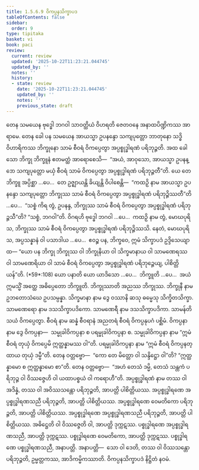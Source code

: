 ```yaml
---
title: 1.5.6.9 ဝိကပ္ပနသိက္ခာပဒ
tableOfContents: false
sidebar:
  order: 9
type: tipitaka
basket: vi
book: paci
review:
  current: review
  updated: '2025-10-22T11:23:21.044745'
  updated_by: ''
  notes: ''
  history:
  - state: review
    date: '2025-10-22T11:23:21.044745'
    updated_by: ''
    notes: ''
    previous_state: draft
---
```



<ReviewStatus review={frontmatter.review} showDetails={true} />

<HypothesisAnnotation frontmatter={frontmatter} />

<DynamicBreadcrumb />

<Division number="372" book="paci" e="ch" v="2" p="159">

<Paragraph number="1133" book="paci">
တေန သမယေန ဗုဒ္ဓေါ ဘဂဝါ သာဝတ္ထိယံ ဝိဟရတိ ဇေတဝနေ အနာထပိဏ္ဍိကဿ အာရာမေ. တေန ခေါ ပန သမယေန အာယသ္မာ ဥပနန္ဒော သကျပုတ္တော ဘာတုနော သဒ္ဓိဝိဟာရိကဿ ဘိက္ခုနော သာမံ စီဝရံ ဝိကပ္ပေတွာ အပ္ပစ္စုဒ္ဓါရဏံ ပရိဘုဉ္ဇတိ. အထ ခေါ သော ဘိက္ခု ဘိက္ခူနံ ဧတမတ္ထံ အာရောစေသိ—  “အယံ, အာဝုသော, အာယသ္မာ ဥပနန္ဒော သကျပုတ္တော မယှံ စီဝရံ သာမံ ဝိကပ္ပေတွာ အပ္ပစ္စုဒ္ဓါရဏံ ပရိဘုဉ္ဇတီ”တိ.
</Paragraph>

<Paragraph number="1134" book="paci">
ယေ တေ ဘိက္ခူ အပ္ပိစ္ဆာ …ပေ…  တေ ဥဇ္ဈာယန္တိ ခိယျန္တိ ဝိပါစေန္တိ—  “ကထဉှိ နာမ အာယသ္မာ ဥပနန္ဒော သကျပုတ္တော ဘိက္ခုဿ သာမံ စီဝရံ ဝိကပ္ပေတွာ အပ္ပစ္စုဒ္ဓါရဏံ ပရိဘုဉ္ဇိဿတီ”တိ …ပေ…  “သစ္စံ ကိရ တွံ, ဥပနန္ဒ, ဘိက္ခုဿ သာမံ စီဝရံ ဝိကပ္ပေတွာ အပ္ပစ္စုဒ္ဓါရဏံ ပရိဘုဉ္ဇသီ”တိ? “သစ္စံ, ဘဂဝါ”တိ. ဝိဂရဟိ ဗုဒ္ဓေါ ဘဂဝါ …ပေ…  ကထဉှိ နာမ တွံ, မောဃပုရိသ, ဘိက္ခုဿ သာမံ စီဝရံ ဝိကပ္ပေတွာ အပ္ပစ္စုဒ္ဓါရဏံ ပရိဘုဉ္ဇိဿသိ. နေတံ, မောဃပုရိသ, အပ္ပသန္နာနံ ဝါ ပသာဒါယ …ပေ…  ဧဝဉ္စ ပန, ဘိက္ခဝေ, ဣမံ သိက္ခာပဒံ ဥဒ္ဒိသေယျာထ—
</Paragraph>

</Division>
<Division number="373" book="paci" e="ch" v="2" p="160">

<Paragraph number="1135" book="paci">
<Emphasis>“ယော ပန ဘိက္ခု ဘိက္ခုဿ ဝါ ဘိက္ခုနိယာ ဝါ သိက္ခမာနာယ ဝါ သာမဏေရဿ ဝါ သာမဏေရိယာ ဝါ သာမံ စီဝရံ ဝိကပ္ပေတွာ အပ္ပစ္စုဒ္ဓါရဏံ ပရိဘုဉ္ဇေယျ, ပါစိတ္တိယန်”</Emphasis>တိ. (*59*:<Emphasis>108</Emphasis>)
</Paragraph>

</Division>
<Division number="374" book="paci" e="ch" v="2" p="160">

<Paragraph number="1136" book="paci">
<Emphasis>ယော ပနာ</Emphasis>တိ ယော ယာဒိသော …ပေ…  <Emphasis>ဘိက္ခူ</Emphasis>တိ …ပေ…  အယံ ဣမသ္မိံ အတ္ထေ အဓိပ္ပေတော ဘိက္ခူတိ.
</Paragraph>

<Paragraph number="1137" book="paci">
<Emphasis>ဘိက္ခုဿာ</Emphasis>တိ အညဿ ဘိက္ခုဿ.
</Paragraph>

<Paragraph number="1138" book="paci">
<Emphasis>ဘိက္ခုနီ</Emphasis> နာမ ဥဘတောသံဃေ ဥပသမ္ပန္နာ.
</Paragraph>

<Paragraph number="1139" book="paci">
<Emphasis>သိက္ခမာနာ</Emphasis> နာမ ဒွေ ဝဿာနိ ဆသု ဓမ္မေသု သိက္ခိတသိက္ခာ.
</Paragraph>

<Paragraph number="1140" book="paci">
<Emphasis>သာမဏေရော</Emphasis> နာမ ဒသသိက္ခာပဒိကော.
</Paragraph>

<Paragraph number="1141" book="paci">
<Emphasis>သာမဏေရီ</Emphasis> နာမ ဒသသိက္ခာပဒိကာ.
</Paragraph>

<Paragraph number="1142" book="paci">
<Emphasis>သာမန်</Emphasis>တိ သယံ ဝိကပ္ပေတွာ.
</Paragraph>

<Paragraph number="1143" book="paci">
<Emphasis>စီဝရံ</Emphasis> နာမ ဆန္နံ စီဝရာနံ အညတရံ စီဝရံ ဝိကပ္ပနုပဂံ ပစ္ဆိမံ.
</Paragraph>

<Paragraph number="1144" book="paci">
<Emphasis>ဝိကပ္ပနာ</Emphasis> နာမ ဒွေ ဝိကပ္ပနာ—  သမ္မုခါဝိကပ္ပနာ စ ပရမ္မုခါဝိကပ္ပနာ စ.
</Paragraph>

<Paragraph number="1145" book="paci">
<Emphasis>သမ္မုခါဝိကပ္ပနာ</Emphasis> နာမ “ဣမံ စီဝရံ တုယှံ ဝိကပ္ပေမိ ဣတ္ထန္နာမဿ ဝါ”တိ.
</Paragraph>

<Paragraph number="1146" book="paci">
<Emphasis>ပရမ္မုခါဝိကပ္ပနာ</Emphasis> နာမ “ဣမံ စီဝရံ ဝိကပ္ပနတ္ထာယ တုယှံ ဒမ္မီ”တိ. တေန ဝတ္တဗ္ဗော—  “ကော တေ မိတ္တော ဝါ သန္ဒိဋ္ဌော ဝါ”တိ? “ဣတ္ထန္နာမော စ ဣတ္ထန္နာမော စာ”တိ. တေန ဝတ္တဗ္ဗော—  “အဟံ တေသံ ဒမ္မိ, တေသံ သန္တကံ ပရိဘုဉ္ဇ ဝါ ဝိဿဇ္ဇေဟိ ဝါ ယထာပစ္စယံ ဝါ ကရောဟီ”တိ.
</Paragraph>

<Paragraph number="1147" book="paci">
<Emphasis>အပ္ပစ္စုဒ္ဓါရဏံ</Emphasis> နာမ တဿ ဝါ အဒိန္နံ, တဿ ဝါ အဝိဿသန္တော ပရိဘုဉ္ဇတိ, အာပတ္တိ ပါစိတ္တိယဿ.
</Paragraph>

</Division>
<Division number="375" book="paci" e="ch" v="2" p="161">

<Paragraph number="1148" book="paci">
အပ္ပစ္စုဒ္ဓါရဏေ အပ္ပစ္စုဒ္ဓါရဏသညီ ပရိဘုဉ္ဇတိ, အာပတ္တိ ပါစိတ္တိယဿ. အပ္ပစ္စုဒ္ဓါရဏေ ဝေမတိကော ပရိဘုဉ္ဇတိ, အာပတ္တိ ပါစိတ္တိယဿ. အပ္ပစ္စုဒ္ဓါရဏေ အပ္ပစ္စုဒ္ဓါရဏသညီ ပရိဘုဉ္ဇတိ, အာပတ္တိ ပါစိတ္တိယဿ.
</Paragraph>

<Paragraph number="1149" book="paci">
အဓိဋ္ဌေတိ ဝါ ဝိဿဇ္ဇေတိ ဝါ, အာပတ္တိ ဒုက္ကဋဿ. ပစ္စုဒ္ဓါရဏေ အပ္ပစ္စုဒ္ဓါရဏသညီ, အာပတ္တိ ဒုက္ကဋဿ. ပစ္စုဒ္ဓါရဏေ ဝေမတိကော, အာပတ္တိ ဒုက္ကဋဿ. ပစ္စုဒ္ဓါရဏေ ပစ္စုဒ္ဓါရဏသညီ, အနာပတ္တိ.
</Paragraph>

</Division>
<Division number="376" book="paci" e="ch" v="2" p="161">

<Paragraph number="1150" book="paci">
အနာပတ္တိ—  သော ဝါ ဒေတိ, တဿ ဝါ ဝိဿသန္တော ပရိဘုဉ္ဇတိ, ဥမ္မတ္တကဿ, အာဒိကမ္မိကဿာတိ.

</Paragraph>
</Division>

<Paragraph number="1151" type="center" book="paci">
ဝိကပ္ပနသိက္ခာပဒံ နိဋ္ဌိတံ နဝမံ.
</Paragraph>